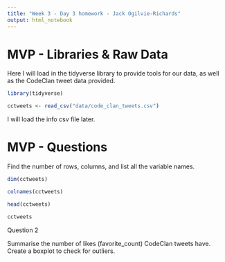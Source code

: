 ```yaml
---
title: "Week 3 - Day 3 homework - Jack Ogilvie-Richards"
output: html_notebook
---
```


# MVP - Libraries & Raw Data

Here I will load in the tidyverse library to provide tools for our data, as well as the CodeClan tweet data provided. 

```r
library(tidyverse)
```

```r
cctweets <- read_csv("data/code_clan_tweets.csv")
```

I will load the info csv file later. 

# MVP - Questions

Find the number of rows, columns, and list all the variable names.

```r

dim(cctweets)

colnames(cctweets)

head(cctweets)

cctweets

```

Question 2

Summarise the number of likes (favorite_count) CodeClan tweets have. Create a boxplot to check for outliers.




```r



```


```r
```


```r
```


```r
```


```r
```


```r
```


```r
```


```r
```


```r
```


```r
```


```r
```


```r
```


```r
```


```r
```


```r
```


```r
```


```r
```


```r
```


```r
```


```r
```


```r
```
































